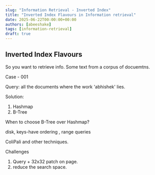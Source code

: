 ```yaml
---
slug: "Information Retrieval - Inverted Index"
title: "Inverted Index Flavours in Information retrieval"
date: 2025-06-22T00:00:00+00:00
authors: [abeeshake]
tags: [information-retrieval]
draft: true
---
```



## Inverted Index Flavours 

So you want to retrieve info. Some text from a corpus of docuemtns. 

Case - 001 


Query: all the documents where the work 'abhishek' lies.

Solution: 
1. Hashmap
2. B-Tree 

When to choose B-Tree over Hashmap?

disk, keys-have ordering , range queries 


ColiPali and other techniques. 

Challenges
1. Query + 32x32 patch on page.
2. reduce the search space.